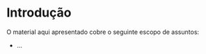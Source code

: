 \mainmatter

# Introdução {-}

O material aqui apresentado cobre o seguinte escopo de assuntos:

* ...